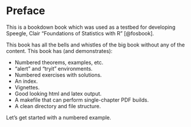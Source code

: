 # Preface {-}

This is a bookdown book which was used as a testbed for
developing Speegle, Clair "Foundations of Statistics with R" [@fosbook].

This book has all the bells and whistles of the big book without any of the content.
This book has (and demonstrates):

* Numbered theorems, examples, etc.
* "alert" and "tryit" environments.
* Numbered exercises with solutions.
* An index.
* Vignettes.
* Good looking html and latex output.
* A makefile that can perform single-chapter PDF builds.
* A clean directory and file structure.

::: {.example #ex:prefaceex}
Let's get started with a numbered example.
:::
